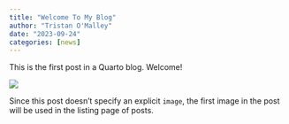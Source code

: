 ```yaml
---
title: "Welcome To My Blog"
author: "Tristan O'Malley"
date: "2023-09-24"
categories: [news]
---
```


This is the first post in a Quarto blog. Welcome!

![](thumbnail.jpg)

Since this post doesn't specify an explicit `image`, the first image in the post will be used in the listing page of posts.
